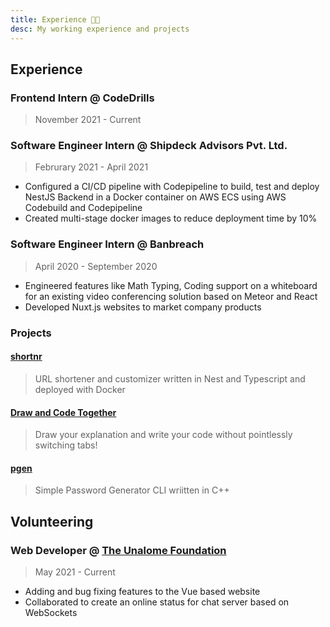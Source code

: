 ```yaml
---
title: Experience 🧑‍💻
desc: My working experience and projects
---
```


## Experience

### Frontend Intern @ CodeDrills

> November 2021 - Current

### Software Engineer Intern @ Shipdeck Advisors Pvt. Ltd.

> Februrary 2021 - April 2021

- Configured a CI/CD pipeline with Codepipeline to build, test and deploy NestJS Backend in a Docker container on AWS ECS using AWS Codebuild and Codepipeline
- Created multi-stage docker images to reduce deployment time by 10%

### Software Engineer Intern @ Banbreach

> April 2020 - September 2020

- Engineered features like Math Typing, Coding support on a whiteboard for an existing video conferencing solution based on Meteor and React
- Developed Nuxt.js websites to market company products

### Projects

#### [shortnr](https://shortnr.anik.live/)

> URL shortener and customizer written in Nest and Typescript and deployed with Docker

#### [Draw and Code Together](https://draw-and-code.vercel.app/)

> Draw your explanation and write your code without pointlessly switching tabs!

#### [pgen](https://github.com/sadn1ck/pgen)

> Simple Password Generator CLI wriitten in C++

## Volunteering

### Web Developer @ [The Unalome Foundation](https://theunalomefoundation.org)

> May 2021 - Current

- Adding and bug fixing features to the Vue based website
- Collaborated to create an online status for chat server based on WebSockets